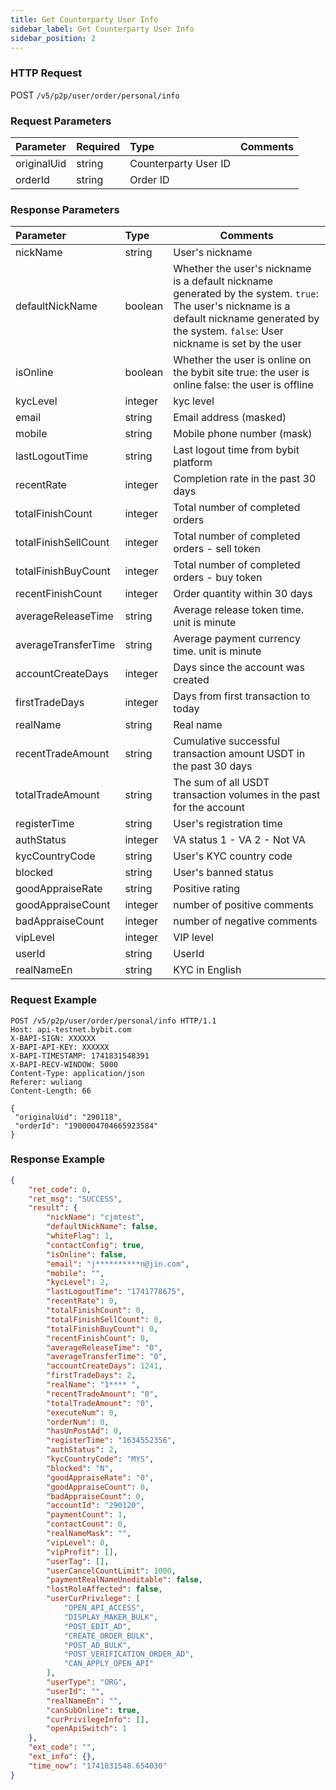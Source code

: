 ```yaml
---
title: Get Counterparty User Info
sidebar_label: Get Counterparty User Info
sidebar_position: 2
---
```


### HTTP Request
POST `/v5/p2p/user/order/personal/info`

### Request Parameters
| Parameter | Required | Type | Comments|
|:----- |:-------|:-----|------ |
|originalUid |string |Counterparty User ID|
|orderId |string |Order ID |

### Response Parameters
| Parameter | Type | Comments|
|:----- |:-----|----- |
|nickName|string|User's nickname|
|defaultNickName|boolean|Whether the user's nickname is a default nickname generated by the system. `true`: The user's nickname is a default nickname generated by the system. `false`: User nickname is set by the user|
|isOnline|boolean|Whether the user is online on the bybit site true: the user is online false: the user is offline|
|kycLevel|integer|kyc level|
|email|string|Email address (masked)|
|mobile|string|Mobile phone number (mask)|
|lastLogoutTime|string|Last logout time from bybit platform|
|recentRate|integer|Completion rate in the past 30 days|
|totalFinishCount|integer|Total number of completed orders|
|totalFinishSellCount|integer|Total number of completed orders - sell token|
|totalFinishBuyCount|integer|Total number of completed orders - buy token|
|recentFinishCount|integer|Order quantity within 30 days|
|averageReleaseTime|string|Average release token time. unit is minute|
|averageTransferTime|string|Average payment currency time. unit is minute|
|accountCreateDays|integer|Days since the account was created|
|firstTradeDays|integer|Days from first transaction to today|
|realName|string|Real name|
|recentTradeAmount|string|Cumulative successful transaction amount USDT in the past 30 days|
|totalTradeAmount|string|The sum of all USDT transaction volumes in the past for the account|
|registerTime|string|User's registration time|
|authStatus|integer|VA status 1 - VA 2 - Not VA|
|kycCountryCode|string|User's KYC country code|
|blocked|string|User's banned status|
|goodAppraiseRate|string|Positive rating|
|goodAppraiseCount|integer|number of positive comments|
|badAppraiseCount|integer|number of negative comments|
|vipLevel|integer|VIP level|
|userId|string|UserId|
|realNameEn|string|KYC in English|

### Request Example

```http
POST /v5/p2p/user/order/personal/info HTTP/1.1
Host: api-testnet.bybit.com
X-BAPI-SIGN: XXXXXX
X-BAPI-API-KEY: XXXXXX
X-BAPI-TIMESTAMP: 1741831548391
X-BAPI-RECV-WINDOW: 5000
Content-Type: application/json
Referer: wuliang
Content-Length: 66

{
 "originalUid": "290118",
 "orderId": "1900004704665923584"   
}
```

### Response Example

```json
{
    "ret_code": 0,
    "ret_msg": "SUCCESS",
    "result": {
        "nickName": "cjmtest",
        "defaultNickName": false,
        "whiteFlag": 1,
        "contactConfig": true,
        "isOnline": false,
        "email": "j**********n@jin.com",
        "mobile": "",
        "kycLevel": 2,
        "lastLogoutTime": "1741778675",
        "recentRate": 0,
        "totalFinishCount": 0,
        "totalFinishSellCount": 0,
        "totalFinishBuyCount": 0,
        "recentFinishCount": 0,
        "averageReleaseTime": "0",
        "averageTransferTime": "0",
        "accountCreateDays": 1241,
        "firstTradeDays": 2,
        "realName": "1**** ",
        "recentTradeAmount": "0",
        "totalTradeAmount": "0",
        "executeNum": 0,
        "orderNum": 0,
        "hasUnPostAd": 0,
        "registerTime": "1634552356",
        "authStatus": 2,
        "kycCountryCode": "MYS",
        "blocked": "N",
        "goodAppraiseRate": "0",
        "goodAppraiseCount": 0,
        "badAppraiseCount": 0,
        "accountId": "290120",
        "paymentCount": 1,
        "contactCount": 0,
        "realNameMask": "",
        "vipLevel": 0,
        "vipProfit": [],
        "userTag": [],
        "userCancelCountLimit": 1000,
        "paymentRealNameUneditable": false,
        "lostRoleAffected": false,
        "userCurPrivilege": [
            "OPEN_API_ACCESS",
            "DISPLAY_MAKER_BULK",
            "POST_EDIT_AD",
            "CREATE_ORDER_BULK",
            "POST_AD_BULK",
            "POST_VERIFICATION_ORDER_AD",
            "CAN_APPLY_OPEN_API"
        ],
        "userType": "ORG",
        "userId": "",
        "realNameEn": "",
        "canSubOnline": true,
        "curPrivilegeInfo": [],
        "openApiSwitch": 1
    },
    "ext_code": "",
    "ext_info": {},
    "time_now": "1741831548.654030"
}
```
